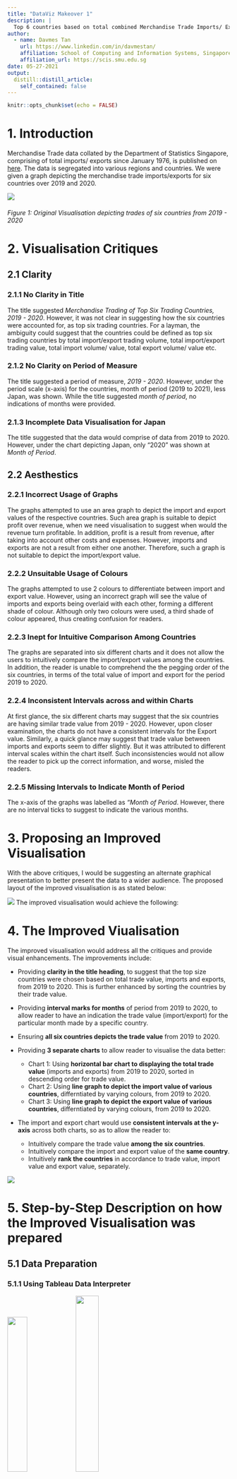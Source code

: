 ```yaml
---
title: "DataViz Makeover 1"
description: |
  Top 6 countries based on total combined Merchandise Trade Imports/ Exports value between 2019 and 2020
author:
  - name: Davmes Tan
    url: https://www.linkedin.com/in/davmestan/
    affiliation: School of Computing and Information Systems, Singapore Management University
    affiliation_url: https://scis.smu.edu.sg
date: 05-27-2021
output:
  distill::distill_article:
    self_contained: false
---
```



```r
knitr::opts_chunk$set(echo = FALSE)
```

# 1. Introduction


Merchandise Trade data collated by the Department of Statistics Singapore, comprising of total imports/ exports since January 1976, is published on [here](https://www.singstat.gov.sg/find-data/search-by-theme/trade-and-investment/merchandise-trade/latest-data). The data is segregated into various regions and countries. We were given a graph depicting the merchandise trade imports/exports for six countries over 2019 and 2020.

![](img/Original Chart.png)

###### Figure 1: Original Visualisation depicting trades of six countries from 2019 - 2020

# 2. Visualisation Critiques

## 2.1 Clarity

### 2.1.1 **No Clarity in Title**
The title suggested *Merchandise Trading of Top Six Trading Countries, 2019 - 2020*. However, it was not clear in suggesting how the six countries were accounted for, as top six trading countries. For a layman, the ambiguity could suggest that the countries could be defined as top six trading countries by total import/export trading volume, total import/export trading value, total import volume/ value, total export volume/ value etc.

### 2.1.2 **No Clarity on Period of Measure**
The title suggested a period of measure, *2019 - 2020*. However, under the period scale (x-axis) for the countries, month of period (2019 to 2021), less Japan, was shown. While the title suggested *month of period*, no indications of months were provided.

### 2.1.3 **Incomplete Data Visualisation for Japan**
The title suggested that the data would comprise of data from 2019 to 2020. However, under the chart depicting Japan, only "2020" was shown at *Month of Period*.

## 2.2 Aesthestics

### 2.2.1 **Incorrect Usage of Graphs**
The graphs attempted to use an area graph to depict the import and export values of the respective countries. Such area graph is suitable to depict profit over revenue, when we need visualisation to suggest when would the revenue turn profitable. In addition, profit is a result from revenue, after taking into account other costs and expenses. However, imports and exports are not a result from either one another. Therefore, such a graph is not suitable to depict the import/export value.

### 2.2.2 **Unsuitable Usage of Colours**
The graphs attempted to use 2 colours to differentiate between import and export value. However, using an incorrect graph will see the value of imports and exports being overlaid with each other, forming a different shade of colour. Although only two colours were used, a third shade of colour appeared, thus creating confusion for readers.

### 2.2.3 **Inept for Intuitive Comparison Among Countries**
The graphs are separated into six different charts and it does not allow the users to intuitively compare the import/export values among the countries. In addition, the reader is unable to comprehend the the pegging order of the six countries, in terms of the total value of import and export for the period 2019 to 2020.

### 2.2.4 **Inconsistent Intervals across and within Charts**
At first glance, the six different charts may suggest that the six countries are having similar trade value from 2019 - 2020. However, upon closer examination, the charts do not have a consistent intervals for the Export value. Similarly, a quick glance may suggest that trade value between imports and exports seem to differ slightly. But it was attributed to different interval scales within the chart itself. Such inconsistencies would not allow the reader to pick up the correct information, and worse, misled the readers.

### 2.2.5 **Missing Intervals to Indicate Month of Period**
The x-axis of the graphs was labelled as *"Month of Period*. However, there are no interval ticks to suggest to indicate the various months.

# 3. Proposing an Improved Visualisation

With the above critiques, I would be suggesting an alternate graphical presentation to better present the data to a wider audience. The proposed layout of the improved visualisation is as stated below:

![](img/Sketch.jpg)
The improved visualisation would achieve the following:

# 4. The Improved Viualisation

The improved visualisation would address all the critiques and provide visual enhancements. The improvements include:

* Providing **clarity in the title heading**, to suggest that the top size countries were chosen based on total trade value, imports and exports, from 2019 to 2020. This is further enhanced by sorting the countries by their trade value.
* Providing **interval marks for months** of period from 2019 to 2020, to allow reader to have an indication the trade value (import/export) for the particular month made by a specific country.
* Ensuring **all six countries depicts the trade value** from 2019 to 2020.
* Providing **3 separate charts** to allow reader to visualise the data better:

  + Chart 1: Using **horizontal bar chart to displaying the total trade value** (imports and exports) from 2019 to 2020, sorted in descending order for trade value.
  + Chart 2: Using **line graph to depict the import value of various countries**, differntiated by varying colours, from 2019 to 2020.
  + Chart 3: Using **line graph to depict the export value of various countries**, differntiated by varying colours, from 2019 to 2020.

* The import and export chart would use **consistent intervals at the y-axis** across both charts, so as to allow the reader to:

  + Intuitively compare the trade value **among the six countries**.
  + Intuitively compare the import and export value of the **same country**.
  + Intuitively **rank the countries** in accordance to trade value, import value and export value, separately.
  
![](img/Improved Visualisation.jpg)
  
# 5. Step-by-Step Description on how the Improved Visualisation was prepared

## 5.1 Data Preparation

### 5.1.1 Using Tableau Data Interpreter
![](img/Steps/Data Interpreter.PNG){width=30%}
![](img/Steps/Data Interpreter 2.PNG){width=32%}

Tableau Data Interpreter will attempt to identify the structure of the Excel file and convert it into a suitable format for Tableau processing. There are 3 worksheets inside the Excel file, *Content*, *T1* and *T2*. For thise exercise, we will be using T1 and T2.

### 5.1.2 Preparing T1 and T2

Upon examining T1, it was observed that it contains all the Merchandise Trading **Imports** from various countries and regions from Jan 1976. However, the data is organised such that every observations (rows) represents the trade value of a specific country/ region from Jan 1976. This would not be suitable for our analysis. Therefore, there is a need to pivot the data such that we have two variables, *Month of Trade* and *Value*. To pivot the table:

* Select all observations, less *Variables*
* Right-click and select *Pivot*

![](img/Steps/Pivot.PNG)

### 5.1.3 Adjust Variable Names and Types

#### Month of Period
While the **Month of Period** of import is recorded as *Month (MMM) and Year (YYYY)*, Tableau identified it as a *string* format. Therefore, there is a need to adjust it into a *Date* format. To do this:

* Click on the *Abc*
* Click on Date

![](img/Steps/String to Date.PNG){width=50%}
* Rename the Dimension as Month (Import)

#### Rename Variables
The countries/ regions are described as *Variables*. To rename:

* Click on the Column
* Right-Click and choose *Rename*
* TYpe *Country (Import)*

![](img/Steps/Rename Country.PNG)

#### Creating Calculated Field
The Merchandise Trading Value are depicted in Thousands of Dollars ('000). To depict the exact value for computation and display, we need to create a calculated field. To do this:

* Hover the cursor to the *down-arrow* at the column variable
* Click on *Create Calculated Field*
* Name it as *Import Value*
* Under the input box, type [Pivot Field Values] * 1000
* Click on *OK*

![](img/Steps/Create Calculated Field.PNG){width=75%}

A new column, *Import Value* would be created, with the adjusted value.

![](img/Steps/Actual Trade Value.PNG){width=75%}

Now that the Data Preparation for T1 is completed, **proceed to do the same for T2** that accounts for the Merchandise Trading Export Value.

#### Establishing Table Relationships
There is a need to build the relationship model between both tables. To do so:

* Drag T1 and T2 into top window pane
* Click on the link, connecting between T1 and T2
* Link Country (Import) with Country (Export)
* Link Month (Import) with Month (Export)

![](img/Steps/Relationship.PNG)

## 5.2 Exploratory Data Analysis
There is a need to examine the data, to determine whether the six countries, highlighted, are indeed the top six countries in terms of total Merchandise Trading Value for 2019 to 2020.

Create a new worksheet, naming it as *Total 6 Countries*, and create a new calculated field.

* Under the Data Pane, click on the down arrow
![](img/Steps/Data Down Arrow.PNG)
* Click on Create Calculated Field
* Type *Total Import/Export Value* for the Dimension Name
* Under the input box, type *[Import Value] + [Export Value]*
![](img/Steps/Total Value Input.PNG)
* Click OK

Now we are ready to create the **first Data Visualisation Worksheet**.

### 5.2.1 Exploring the Top Six Countries

We need to narrow the data **to contain only records from 2019 to 2020**. We can use the filter option to achieve this. To do this:

* Drag the Month (Import) into the *Filter Pane*, and then choose *Years* and click *Next*. Select 2019 and 2020 and click OK.

![](img/Steps/Filter Date.PNG)

To create the visualisation graph:

* Drag the Total Import/Export Value to *Columns*
* Drag the Country (Import) to *Rows*
* Click on Country (Import) down arrow and choose *Sort*
* Under *Sort By*, choose *Field*
* Under *Sort Order*, choose *Descending*
* Under *Field Name*, choose *Total Import/Export Value*

![](img/Steps/Sort Trade.PNG){width=90%}

### 5.2.2 Filter Out all Countries, less the Top Six

Now that we know that Malaysia, China, US, Taiwan, Japan and Hong Kong are our top six countries with the highest trade value (import and export) for 2019 and 2020, we will filter out all other countries. To do so:

* Drag the Country (Import) into the *Filter* pane
* Click on *None* to deselect all countries
* Search for the six countries and manually check their boxes
* Ensure all 6 countries are selected
* Click OK

![](img/Steps/Filter Countries.PNG){width=90%}

### 5.2.3 Finalising Total Trade Value Graph

#### Segregating 2019 from 2020
Instead of displaying the total trade value from 2019 to 2020, it would be useful to split the data into 2019 and 2020. To do so:

* Drag the Month(Import) into the *Color* button
* A window would appear. Click on *Add all members*
![](img/Steps/Filter Then Add.PNG)

#### Including Labels
It would be useful to add data into the graph To do so:

* Click on Labels
* Check on the box, *Show mark labels*

#### Sort the Year
Intuitively, a reader would read from left to right. Therefore, it would be *more intuitive* to display 2019 data, followed by 2020 data, on the graph. To do so:

* Click on the down arrow at the legend
* Under Sort Order, choose *Descending*
![](img/Steps/Sort Year.PNG)

#### Edit Title and Alias
There is a need to correctly label the title. To do so, double click on the *Total 6 Countries* and change it to **Top Six Countries**, based on Total Merchandise Import and Export Value for 2019 to 2020

To edit the Y-Axis labels:

* Right click on the label, and click on *Edit Alias*

### 5.2.4 Graph 1: Top Six Countries, based on Total Merchandise Import and Export Value for 2019 to 2020

The final graph should look like this:

![](img/Total 6 Countries.jpg)

